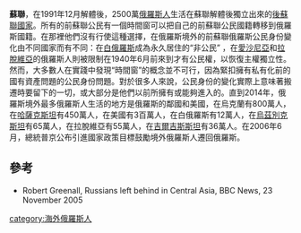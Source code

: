 '''蘇聯'''，在1991年12月解體後，2500萬[[俄羅斯人|俄羅斯人]]生活在蘇聯解體後獨立出來的[[後蘇聯國家|後蘇聯國家]]。所有的前蘇聯公民有一個時間窗可以把自己的前蘇聯公民國籍轉移到俄羅斯國籍。在那裡他們沒有行使這種選擇，在俄羅斯境外的前蘇聯俄羅斯公民身份變化由不同國家而有不同：在[[白俄羅斯|白俄羅斯]]成為永久居住的“非公民” ，在[[愛沙尼亞|愛沙尼亞]]和[[拉脫維亞|拉脫維亞]]的俄羅斯人則被限制在1940年6月前來到才有公民權，以恢復主權獨立性。然而，大多數人在實踐中發現“時間窗”的概念並不可行，因為緊扣擁有私有化前的國有資產問題的公民身份問題。對於很多人來說，公民身份的變化實際上意味著搬遷時要留下的一切，或大部分是他們以前所擁有或能夠進入的。直到2014年，俄羅斯境外最多俄羅斯人生活的地方是俄羅斯的鄰國和美國，在烏克蘭有800萬人，在[[哈薩克斯坦|哈薩克斯坦]]有450萬人，在美國有3百萬人，在白俄羅斯有12萬人，在[[烏茲別克斯坦|烏茲別克斯坦]]有65萬人，在拉脫維亞有55萬人，在[[吉爾吉斯斯坦|吉爾吉斯斯坦]]有36萬人。在2006年6月，總統普京公布引進國家政策目標鼓勵境外俄羅斯人遷回俄羅斯。

==參考==
*Robert Greenall, Russians left behind in Central Asia, BBC News, 23 November 2005

{{俄僑}}
[[category:海外俄羅斯人|category:海外俄羅斯人]]